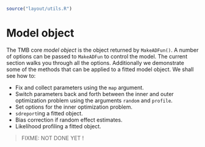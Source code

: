 ```r
source("layout/utils.R")
```

Model object {#ModelObject}
============

The TMB core *model object* is the object returned by `MakeADFun()`.
A number of options can be passed to `MakeADFun` to control the
model. The current section walks you through all the
options. Additionally we demonstrate some of the methods that can be
applied to a fitted model object. We shall see how to:

- Fix and collect parameters using the `map` argument.
- Switch parameters back and forth between the inner and outer optimization problem using the arguments `random` and `profile`.
- Set options for the inner optimization problem.
- `sdreport`ing a fitted object.
- Bias correction if random effect estimates.
- Likelihood profiling a fitted object.

> FIXME: NOT DONE YET !
